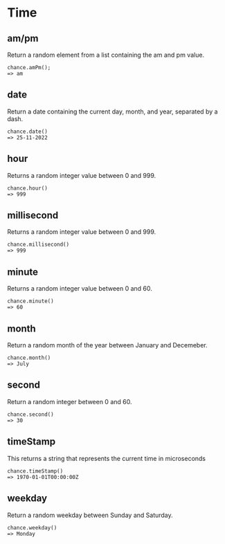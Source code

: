 # Time

## am/pm

Return a random element from a list containing the am and pm value.

```
chance.amPm();
=> am
```

## date

Return a date containing the current day, month, and year, separated by a dash.

```
chance.date()
=> 25-11-2022
```

## hour

Returns a random integer value between 0 and 999.

```
chance.hour()
=> 999
```

## millisecond

Returns a random integer value between 0 and 999.

```
chance.millisecond()
=> 999 
```

## minute

Returns a random integer value between 0 and 60.

```
chance.minute()
=> 60
```

## month

Return a random month of the year between January and Decemeber.

```
chance.month()
=> July
```

## second

Return a random integer between 0 and 60.

```
chance.second()
=> 30
```


## timeStamp

This returns a string that represents the current time in microseconds

```
chance.timeStamp()
=> 1970-01-01T00:00:00Z 
```

## weekday

Return a random weekday between Sunday and Saturday.

```
chance.weekday()
=> Monday
```




